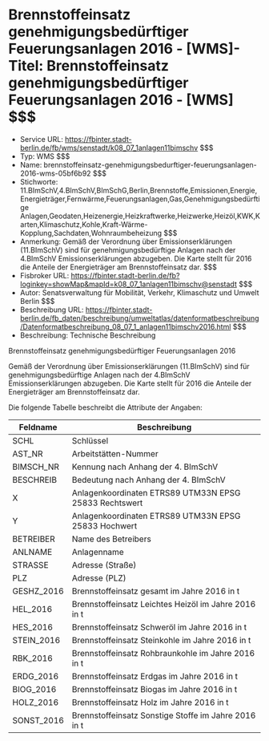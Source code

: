 # Brennstoffeinsatz genehmigungsbedürftiger Feuerungsanlagen 2016 - [WMS]- Titel: Brennstoffeinsatz genehmigungsbedürftiger Feuerungsanlagen 2016 - [WMS] $$$
- Service URL: https://fbinter.stadt-berlin.de/fb/wms/senstadt/k08_07_1anlagen11bimschv $$$
- Typ: WMS $$$
- Name: brennstoffeinsatz-genehmigungsbedurftiger-feuerungsanlagen-2016-wms-05bf6b92 $$$
- Stichworte: 11.BImSchV,4.BImSchV,BImSchG,Berlin,Brennstoffe,Emissionen,Energie,Energieträger,Fernwärme,Feuerungsanlagen,Gas,Genehmigungsbedürftige Anlagen,Geodaten,Heizenergie,Heizkraftwerke,Heizwerke,Heizöl,KWK,Karten,Klimaschutz,Kohle,Kraft-Wärme-Kopplung,Sachdaten,Wohnraumbeheizung $$$
- Anmerkung: Gemäß der Verordnung über Emissionserklärungen (11.BImSchV) sind für genehmigungsbedürftige Anlagen nach der 4.BImSchV Emissionserklärungen abzugeben. Die Karte stellt für 2016 die Anteile der Energieträger am Brennstoffeinsatz dar. $$$
- Fisbroker URL: https://fbinter.stadt-berlin.de/fb?loginkey=showMap&mapId=k08_07_1anlagen11bimschv@senstadt $$$
- Autor: Senatsverwaltung für Mobilität, Verkehr, Klimaschutz und Umwelt Berlin $$$
- Beschreibung URL: https://fbinter.stadt-berlin.de/fb_daten/beschreibung/umweltatlas/datenformatbeschreibung/Datenformatbeschreibung_08_07_1_anlagen11bimschv2016.html $$$
- Beschreibung: Technische Beschreibung 

Brennstoffeinsatz genehmigungsbedürftiger Feuerungsanlagen 2016

Gemäß der Verordnung über Emissionserklärungen (11.BImSchV) sind für genehmigungsbedürftige Anlagen nach der 4.BImSchV Emissionserklärungen abzugeben. Die Karte stellt für 2016 die Anteile der Energieträger am Brennstoffeinsatz dar.

Die folgende Tabelle beschreibt die Attribute der Angaben:

| **Feldname** | **Beschreibung**                                       |
| ------------ | ------------------------------------------------------ |
| SCHL         | Schlüssel                                              |
| AST\_NR      | Arbeitstätten-Nummer                                   |
| BIMSCH\_NR   | Kennung nach Anhang der 4\. BImSchV                    |
| BESCHREIB    | Bedeutung nach Anhang der 4\. BImSchV                  |
| X            | Anlagenkoordinaten ETRS89 UTM33N EPSG 25833 Rechtswert |
| Y            | Anlagenkoordinaten ETRS89 UTM33N EPSG 25833 Hochwert   |
| BETREIBER    | Name des Betreibers                                    |
| ANLNAME      | Anlagenname                                            |
| STRASSE      | Adresse (Straße)                                       |
| PLZ          | Adresse (PLZ)                                          |
| GESHZ\_2016  | Brennstoffeinsatz gesamt im Jahre 2016 in t            |
| HEL\_2016    | Brennstoffeinsatz Leichtes Heizöl im Jahre 2016 in t   |
| HES\_2016    | Brennstoffeinsatz Schweröl im Jahre 2016 in t          |
| STEIN\_2016  | Brennstoffeinsatz Steinkohle im Jahre 2016 in t        |
| RBK\_2016    | Brennstoffeinsatz Rohbraunkohle im Jahre 2016 in t     |
| ERDG\_2016   | Brennstoffeinsatz Erdgas im Jahre 2016 in t            |
| BIOG\_2016   | Brennstoffeinsatz Biogas im Jahre 2016 in t            |
| HOLZ\_2016   | Brennstoffeinsatz Holz im Jahre 2016 in t              |
| SONST\_2016  | Brennstoffeinsatz Sonstige Stoffe im Jahre 2016 in t   | $$$
